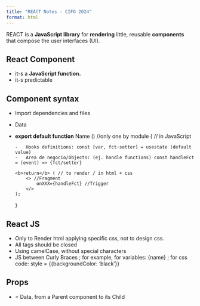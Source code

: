 ```yaml
---
title: "REACT Notes - CIFO 2024"
format: html
---
```



REACT is a <b>JavaScript library</b> for <b>rendering</b> little, reusable <b>components</b> that compose the user interfaces (UI).


## React Component

-   it-s a <b>JavaScript function.</b>
-   it-s predictable


## Component syntax

-   Import dependencies and files
-   Data
-   <b>export default function</b> Name () //only one by module
    { // in JavaScript

        -   Hooks definitions: const [var, fct-setter] = usestate (default value)
        -   Area de negocio/Objects: (ej. handle functions) const handleFct = (event) => {fct/setter}

        <b>return</b> ( // to render / in html + css
            <> //Fragment
                onXXX={handleFct} //Trigger
            </>
        );
    }


## React JS

-   Only to Render html applying specific css, not to design css.
-   All tags should be closed
-   Using camelCase, without special characters
-   JS between Curly Braces ; for example, for variables: {name} ; for css code: style = {{backgroundColor: 'black'}}


## Props

-   = Data, from a Parent component to its Child
